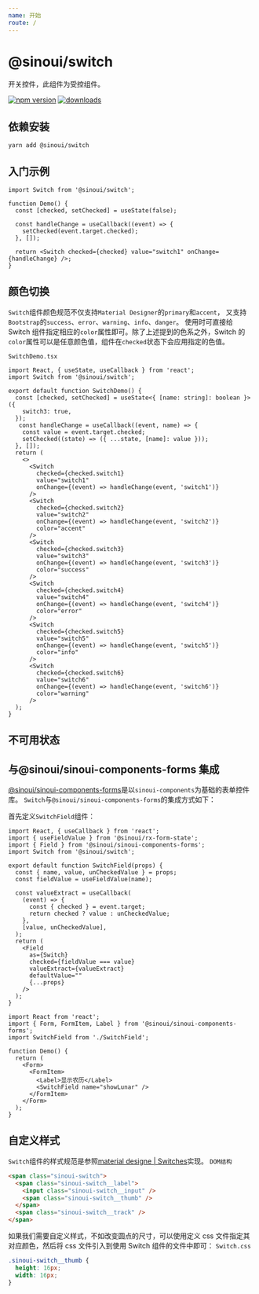 ```yaml
---
name: 开始
route: /
---
```



# @sinoui/switch

开关控件，此组件为受控组件。

[![npm version](https://img.shields.io/npm/v/@sinoui/switch)](https://www.npmjs.com/package/@sinoui/switch)
[![downloads](https://img.shields.io/npm/dm/@sinoui/switch)](https://www.npmjs.com/package/@sinoui/switch)

## 依赖安装

```shell
yarn add @sinoui/switch
```

## 入门示例

```tsx
import Switch from '@sinoui/switch';

function Demo() {
  const [checked, setChecked] = useState(false);

  const handleChange = useCallback((event) => {
    setChecked(event.target.checked);
  }, []);

  return <Switch checked={checked} value="switch1" onChange={handleChange} />;
}
```

<Playground>
  <Demo />
</Playground>

## 颜色切换

`Switch`组件颜色规范不仅支持`Material Designer`的`primary`和`accent`，
又支持`Bootstrap`的`success`、`error`、`warning`、`info`、`danger`。
使用时可直接给 Switch 组件指定相应的`color`属性即可。除了上述提到的色系之外，Switch 的`color`属性可以是任意颜色值，组件在`checked`状态下会应用指定的色值。

`SwitchDemo.tsx`

```tsx
import React, { useState, useCallback } from 'react';
import Switch from '@sinoui/switch';

export default function SwitchDemo() {
  const [checked, setChecked] = useState<{ [name: string]: boolean }>({
    switch3: true,
  });
   const handleChange = useCallback((event, name) => {
    const value = event.target.checked;
    setChecked((state) => ({ ...state, [name]: value }));
  }, []);
  return (
    <>
      <Switch
        checked={checked.switch1}
        value="switch1"
        onChange={(event) => handleChange(event, 'switch1')}
      />
      <Switch
        checked={checked.switch2}
        value="switch2"
        onChange={(event) => handleChange(event, 'switch2')}
        color="accent"
      />
      <Switch
        checked={checked.switch3}
        value="switch3"
        onChange={(event) => handleChange(event, 'switch3')}
        color="success"
      />
      <Switch
        checked={checked.switch4}
        value="switch4"
        onChange={(event) => handleChange(event, 'switch4')}
        color="error"
      />
      <Switch
        checked={checked.switch5}
        value="switch5"
        onChange={(event) => handleChange(event, 'switch5')}
        color="info"
      />
      <Switch
        checked={checked.switch6}
        value="switch6"
        onChange={(event) => handleChange(event, 'switch6')}
        color="warning"
      />
  );
}
```

<Playground>
  <SwitchDemo />
</Playground>

## 不可用状态

<Playground>
  <Switch disabled value="switch1" />
  <Switch disabled checked value="switch2" />
</Playground>

## 与@sinoui/sinoui-components-forms 集成

[@sinoui/sinoui-components-forms](https://sinoui.github.io/sinoui-forms-library/sinoui-components-forms)是以`sinoui-components`为基础的表单控件库。
`Switch`与`@sinoui/sinoui-components-forms`的集成方式如下：

首先定义`SwitchField`组件：

```tsx
import React, { useCallback } from 'react';
import { useFieldValue } from '@sinoui/rx-form-state';
import { Field } from '@sinoui/sinoui-components-forms';
import Switch from '@sinoui/switch';

export default function SwitchField(props) {
  const { name, value, unCheckedValue } = props;
  const fieldValue = useFieldValue(name);

  const valueExtract = useCallback(
    (event) => {
      const { checked } = event.target;
      return checked ? value : unCheckedValue;
    },
    [value, unCheckedValue],
  );
  return (
    <Field
      as={Switch}
      checked={fieldValue === value}
      valueExtract={valueExtract}
      defaultValue=""
      {...props}
    />
  );
}
```

```tsx
import React from 'react';
import { Form, FormItem, Label } from '@sinoui/sinoui-components-forms';
import SwitchField from './SwitchField';

function Demo() {
  return (
    <Form>
      <FormItem>
        <Label>显示农历</Label>
        <SwitchField name="showLunar" />
      </FormItem>
    </Form>
  );
}
```

## 自定义样式

`Switch`组件的样式规范是参照[material designe | Switches](https://material.io/components/selection-controls/#switches)实现。
`DOM结构`

```html
<span class="sinoui-switch">
  <span class="sinoui-switch__label">
    <input class="sinoui-switch__input" />
    <span class="sinoui-switch__thumb" />
  </span>
  <span class="sinoui-switch__track" />
</span>
```

如果我们需要自定义样式，不如改变圆点的尺寸，可以使用定义 css 文件指定其对应颜色，然后将 css 文件引入到使用 Switch 组件的文件中即可：
`Switch.css`

```css
.sinoui-switch__thumb {
  height: 16px;
  width: 16px;
}
```
